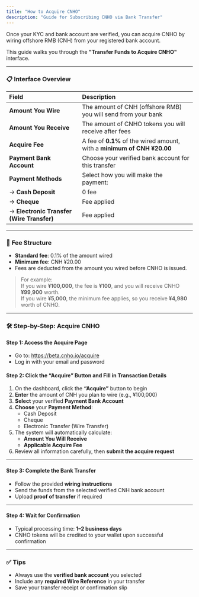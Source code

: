 ```yaml
---
title: "How to Acquire CNHO"
description: "Guide for Subscribing CNHO via Bank Transfer"
---
```


Once your KYC and bank account are verified, you can acquire CNHO by wiring offshore RMB (CNH) from your registered bank account.

This guide walks you through the **"Transfer Funds to Acquire CNHO"** interface.

---

### 📋 **Interface Overview**

| Field                                     | Description                                                             |
| :---------------------------------------- | :---------------------------------------------------------------------- |
| **Amount You Wire**                       | The amount of CNH (offshore RMB) you will send from your bank           |
| **Amount You Receive**                    | The amount of CNHO tokens you will receive after fees                   |
| **Acquire Fee**                           | A fee of **0.1%** of the wired amount, with a **minimum of CNH ¥20.00** |
| **Payment Bank Account**                  | Choose your verified bank account for this transfer                     |
| **Payment Methods**                       | Select how you will make the payment:                                   |
| → **Cash Deposit**                        | 0 fee                                                                   |
| → **Cheque**                              | Fee applied                                                             |
| → **Electronic Transfer (Wire Transfer)** | Fee applied                                                             |

---

### 💸 **Fee Structure**

- **Standard fee**: 0.1% of the amount wired
- **Minimum fee**: CNH ¥20.00
- Fees are deducted from the amount you wired before CNHO is issued.

> For example:\
> If you wire **¥100,000**, the fee is **¥100**, and you will receive CNHO **¥99,900** worth.\
> If you wire **¥5,000**, the minimum fee applies, so you receive **¥4,980** worth of CNHO.

---

### 🛠️ **Step-by-Step: Acquire CNHO**

#### **Step 1: Access the Acquire Page**

- Go to: https://beta.cnho.io/acquire
- Log in with your email and password

#### **Step 2: Click the “Acquire” Button and Fill in Transaction Details**

1. On the dashboard, click the **“Acquire”** button to begin
2. **Enter** the amount of CNH you plan to wire (e.g., ¥100,000)
3. **Select** your verified **Payment Bank Account**
4. **Choose** your **Payment Method**:
   - Cash Deposit
   - Cheque
   - Electronic Transfer (Wire Transfer)
5. The system will automatically calculate:
   - **Amount You Will Receive**
   - **Applicable Acquire Fee**
6. Review all information carefully, then **submit the acquire request**

---

#### **Step 3: Complete the Bank Transfer**

- Follow the provided **wiring instructions**
- Send the funds from the selected verified CNH bank account
- Upload **proof of transfer** if required

---

#### **Step 4: Wait for Confirmation**

- Typical processing time: **1–2 business days**
- CNHO tokens will be credited to your wallet upon successful confirmation

---

### ✅ Tips

- Always use the **verified bank account** you selected
- Include any **required Wire Reference** in your transfer
- Save your transfer receipt or confirmation slip